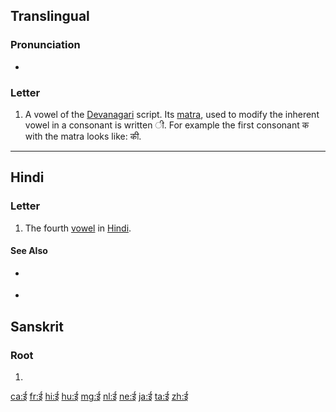 {{character info/new}}
==Translingual==

===Pronunciation===
* {{IPA|/iː/|lang=mul}}

===Letter===
{{mul-Deva|ī}}

# A vowel of the [[Devanagari]] script. Its [[matra]], used to modify the inherent vowel in a consonant is written &#x0940;. For example the first consonant क with the matra looks like: की.

----

==Hindi==

===Letter===
{{head|hi|letter}}

# The fourth [[vowel]] in [[Hindi]].

====See Also====
* {{sense|matra}} {{l|hi|&#x0940;|tr=ī}}
* {{list:Devanagari script letters/hi}}

==Sanskrit==

===Root===
{{head|sa|root}}

# {{alternative form of|इ|lang=sa}}

[[ca:ई]]
[[fr:ई]]
[[hi:ई]]
[[hu:ई]]
[[mg:ई]]
[[nl:ई]]
[[ne:ई]]
[[ja:ई]]
[[ta:ई]]
[[zh:ई]]